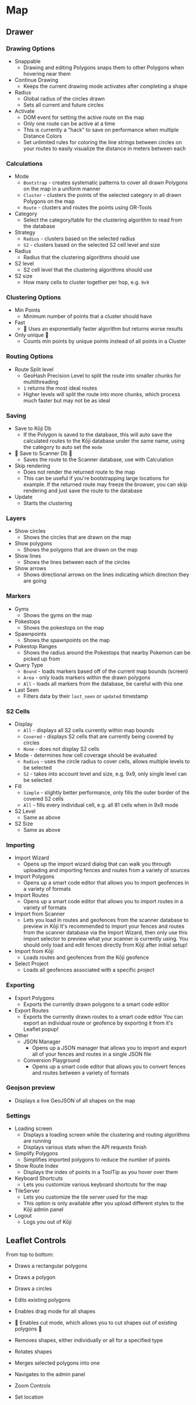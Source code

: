 
# Map

## Drawer

### Drawing Options

- Snappable
  - Drawing and editing Polygons snaps them to other Polygons when hovering near them
- Continue Drawing
  - Keeps the current drawing mode activates after completing a shape
- Radius
  - Global radius of the circles drawn
  - Sets all current and future circles
- Activate
  - DOM event for setting the active route on the map
  - Only one route can be active at a time
  - This is currently a "hack" to save on performance when multiple
    Distance Colors
  - Set unlimited rules for coloring the line strings between circles on your routes to easily visualize the distance in meters between each

### Calculations

- Mode
  - `Bootstrap` - creates systematic patterns to cover all drawn Polygons on the map in a uniform manner
  - `Cluster` - clusters the points of the selected category in all drawn Polygons on the map
  - `Route` - clusters and routes the points using OR-Tools
- Category
  - Select the category/table for the clustering algorithm to read from the database
- Strategy
  - `Radius` - clusters based on the selected radius
  - `S2` - clusters based on the selected S2 cell level and size
- Radius
  - Radius that the clustering algorithms should use
- S2 level
  - S2 cell level that the clustering algorithms should use
- S2 size
  - How many cells to cluster together per hop, e.g. `9x9`

### Clustering Options

- Min Points
  - Minimum number of points that a cluster should have
- Fast
  - 🚧 Uses an exponentially faster algorithm but returns worse results
- Only unique 🚧
  - Counts min points by unique points instead of all points in a Cluster

### Routing Options

- Route Split level
  - GeoHash Precision Level to split the route into smaller chunks for multithreading
  - `1` returns the most ideal routes
  - Higher levels will split the route into more chunks, which process much faster but may not be as ideal

### Saving

- Save to Kōji Db
  - If the Polygon is saved to the database, this will auto save the calculated routes to the Kōji database under the same name, using the category to auto set the `mode`
- 🚧 Save to Scanner Db 🚧
  - Saves the route to the Scanner database, use with Calculation
- Skip rendering
  - Does not render the returned route to the map
  - This can be useful if you're bootstrapping large locations for example. If the returned route may freeze the browser, you can skip rendering and just save the route to the database
- Update
  - Starts the clustering

### Layers

- Show circles
  - Shows the circles that are drawn on the map
- Show polygons
  - Shows the polygons that are drawn on the map
- Show lines
  - Shows the lines between each of the circles
- Show arrows
  - Shows directional arrows on the lines indicating which direction they are going

### Markers

- Gyms
  - Shows the gyms on the map
- Pokestops
  - Shows the pokestops on the map
- Spawnpoints
  - Shows the spawnpoints on the map
- Pokestop Ranges
  - Shows the radius around the Pokestops that nearby Pokemon can be picked up from
- Query Type
  - `Bound` - loads markers based off of the current map bounds (screen)
  - `Area` - only loads markers within the drawn polygons
  - `All` - loads all markers from the database, be careful with this one
- Last Seen
  - Filters data by their `last_seen` or `updated` timestamp

### S2 Cells

- Display
  - `All` - displays all S2 cells currently within map bounds
  - `Covered` - displays S2 cells that are currently being covered by circles
  - `None` - does not display S2 cells
- Mode - determines how cell coverage should be evaluated
  - `Radius` - uses the circle radius to cover cells, allows multiple levels to be selected
  - `S2` - takes into account level and size, e.g. 9x9, only single level can be selected
- Fill
  - `Simple` - slightly better performance, only fills the outer border of the covered S2 cells
  - `All` - fills every individual cell, e.g. all 81 cells when in 9x9 mode
- S2 Level
  - Same as above
- S2 Size
  - Same as above

### Importing

- Import Wizard
  - Opens up the import wizard dialog that can walk you through uploading and importing fences and routes from a variety of sources
- Import Polygons
  - Opens up a smart code editor that allows you to import geofences in a variety of formats
- Import Routes
  - Opens up a smart code editor that allows you to import routes in a variety of formats
- Import from Scanner
  - Lets you load in routes and geofences from the scanner database to preview in Kōji
    <Callout type="info" emoji="💡">
      It's recommended to import your fences and routes from the scanner
      database via the Import Wizard, then only use this import selector to
      preview what your scanner is currently using. You should only load and
      edit fences directly from Kōji after initial setup!
    </Callout>
- Import from Kōji
  - Loads routes and geofences from the Kōji geofence
- Select Project
  - Loads all geofences associated with a specific project

### Exporting

- Export Polygons
  - Exports the currently drawn polygons to a smart code editor
- Export Routes
  - Exports the currently drawn routes to a smart code editor
    <Callout type="info" emoji="💡">
      You can export an individual route or geofence by exporting it from it's
      Leaflet popup!
    </Callout>
- Other
  - JSON Manager
    - Opens up a JSON manager that allows you to import and export
      all of your fences and routes in a single JSON file
  - Conversion Playground
    - Opens up a smart code editor that allows you to convert fences and routes
      between a variety of formats

### Geojson preview

- Displays a live GeoJSON of all shapes on the map

### Settings

- Loading screen
  - Displays a loading screen while the clustering and routing algorithms are running
  - Displays various stats when the API requests finish
- Simplify Polygons
  - Simplifies imported polygons to reduce the number of points
- Show Route Index
  - Displays the index of points in a ToolTip as you hover over them
- Keyboard Shortcuts
  - Lets you customize various keyboard shortcuts for the map
- TileServer
  - Lets you customize the tile server used for the map
  - This option is only available after you upload different styles to the Kōji admin panel
- Logout
  - Logs you out of Kōji

## Leaflet Controls

From top to bottom:

- Draws a rectangular polygons
- Draws a polygon
- Draws a circles

- Edits existing polygons
- Enables drag mode for all shapes
- 🚧 Enables cut mode, which allows you to cut shapes out of existing polygons 🚧
- Removes shapes, either individually or all for a specified type
- Rotates shapes
- Merges selected polygons into one
- Navigates to the admin panel
- Zoom Controls
- Set location
